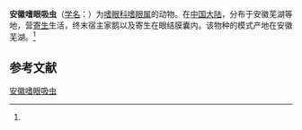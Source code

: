 {{Speciesbox
| name = 安徽嗜眼吸虫
| status = 
| status_system = 
| image = 
| genus = Philophthalmus
| species = anhweiensis
| authority = (Li, 1965)<ref name='id10196'>{{cite web| url =http://www.bioinfo.cn/db05/BjdwSpecies.php?action=view&id=10196| title =安徽嗜眼吸虫| work =《中国动物物种编目数据库》| publisher =中国科学院微生物研究所| author =中国科学院动物研究所| accessdate =2009-04-16| deadurl =yes| archiveurl =https://web.archive.org/web/20160305020611/http://www.bioinfo.cn/db05/BjdwSpecies.php?action=view&id=10196| archivedate =2016-03-05}}</ref>
}}

'''安徽嗜眼吸虫'''（[[学名|学名]]：{{lang|la|''Philophthalmus anhweiensis''}}）为[[嗜眼科|嗜眼科]][[嗜眼属|嗜眼属]]的动物。在[[中国大陆|中国大陆]]，分布于安徽芜湖等地，营[[寄生|寄生]]生活，终末宿主家鹅以及寄生在眼结膜囊内。该物种的模式产地在安徽芜湖。<ref name='id10196'/>

== 参考文献 ==
{{reflist}}

{{Wikispecies|Philophthalmus anhweiensis}}

[[Category:嗜眼属|安徽嗜眼吸虫]]


{{吸虫小作品}}